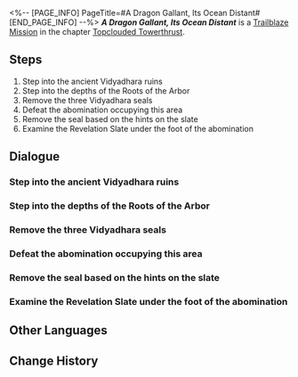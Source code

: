 <%-- [PAGE_INFO]
PageTitle=#A Dragon Gallant, Its Ocean Distant#
[END_PAGE_INFO] --%>
{{Stub|Dialogue.}}
{{Mission Infobox
|id            = 1021501
|title         = 
|image         = Mission A Dragon Gallant, Its Ocean Distant.png{{subst:void|<!--$UPLOAD:<<SpriteOutput/Chronicle/1021501.png>-<Mission A Dragon Gallant, Its Ocean Distant.png>-<Fate's Atlas Images>>-->}}
|type          = Trailblaze
|event_name    = 
|chapter       = Topclouded Towerthrust
|requirements  = [[Trailblaze Mission]] ''[[Desolate Depths of Despair]]'' completed
|summary       = In front of everyone, Dan Heng revealed an appearance that he was unwilling to show to others &mdash; that of the Vidyadhara high elder. Using that power to part the waters of the ancient sea, he revealed the road leading to Roots of the Arbor.<br />While you were moving forward, the Lord Ravager Phantylia had swooped ahead, going deep inside the area and plotting a conspiracy against the long-life species of the Luofu.
|characters    = Cold Voice; Dan Heng; Lady's Voice; March 7th; Middle-Aged Voice; Old Voice; Trailblazer; Unfeeling Voice; Voice of High Elder; Welt; Young Lady's Voice; Young Voice
|startLocation = [[The Xianzhou Luofu]] - [[Scalegorge Waterscape]]
|world         = The Xianzhou Luofu
|area          = Scalegorge Waterscape
|prev          = Desolate Depths of Despair
|next          = Obsequies Performed, A Long Road Ahead
|rewards       = Trailblaze EXP*600; Stellar Jade*60; Shadow of Preservation*1; Traveler's Guide*14; "Pedujara: Even Immortality Ends"*1 { text = "Pedujara: Even Immortality Ends" }; "Pedujara: Demiseless Existence"*1 { text = "Pedujara: Demiseless Existence" }; Credit*150,000
}}
'''''A Dragon Gallant, Its Ocean Distant''''' is a [[Trailblaze Mission]] in the chapter [[Topclouded Towerthrust]].

==Steps==
# Step into the ancient Vidyadhara ruins
# Step into the depths of the Roots of the Arbor
# Remove the three Vidyadhara seals
# Defeat the abomination occupying this area
# Remove the seal based on the hints on the slate
# Examine the Revelation Slate under the foot of the abomination

<!--
==Gameplay Notes==

--><!--
==Trial Character==

-->
==Dialogue==
{{Stub Dialogue}}
{{Dialogue Start}}
:{{tx}}
{{Dialogue End}}

===Step into the ancient Vidyadhara ruins===
{{Mission Description|type=trailblaze|location=Scalegorge Waterscape|update|In front of everyone, Dan Heng revealed an appearance that he was unwilling to show to others &mdash; that of the Vidyadhara high elder. Using that power to part the waters of the ancient sea, he revealed the road leading to Roots of the Arbor.<br />While you were moving forward, the Lord Ravager Phantylia had swooped ahead, going deep inside the area and plotting a conspiracy against the long-life species of the Luofu.}}
{{Dialogue Start}}
:{{tx}}
{{Dialogue End}}

===Step into the depths of the Roots of the Arbor===
{{Dialogue Start}}
:{{tx}}
{{Dialogue End}}

===Remove the three Vidyadhara seals===
{{Dialogue Start}}
:{{tx}}
{{Dialogue End}}

===Defeat the abomination occupying this area===
{{Dialogue Start}}
:{{tx}}
{{Dialogue End}}

===Remove the seal based on the hints on the slate===
{{Dialogue Start}}
:{{tx}}
{{Dialogue End}}

===Examine the Revelation Slate under the foot of the abomination===
{{Dialogue Start}}
:{{tx}}
{{Dialogue End}}

==Other Languages==
{{Other Languages
|en   = A Dragon Gallant, Its Ocean Distant
|zhs  = 有龙矫矫，其渊渺渺
|zht  = 有龍矯矯，其淵渺渺
|ja   = 矯矯と龍有り、その淵、渺渺と悠く
|ko   = 고고한 용, 아득한 못
|es   = Un dragón valiente y su océano distante
|fr   = Un dragon vaillant loin de son océan
|ru   = Отважный дракон в безбрежном океане
|th   = มังกรที่อาจหาญ แลก้นบึ้งที่เลือนราง
|vi   = Rồng Lượn Uốn Khúc, Biển Sâu Hun Hút
|de   = Der Drache ist furchtlos, sein Ozean fern
|id   = Naga yang Gagah, Lautnya Menjauh
|pt   = Um Dragão Galante, Seu Oceano Distante
}}

==Change History==
{{Change History|1.2}}
